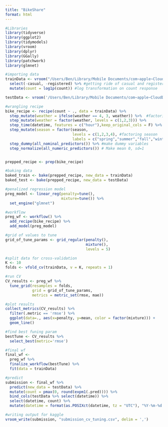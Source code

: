 ```yaml
---
title: "BikeShare"
format: html
---
```


```r
#Libraries
library(tidyverse)
library(ggplot2)
library(tidymodels)
library(vroom)
library(dplyr)
library(GGally)
library(patchwork)
library(glmnet)
```

```r
#importing data
trainData <- vroom("/Users/Ben/Library/Mobile Documents/com~apple~CloudDocs/BYU/STAT 348/Git/KaggleBikeShare/train.csv") %>%
  select(-casual, -registered) %>% #getting ride of casual and registered count
  mutate(count = log1p(count)) #log transformation on count response

testData <- vroom('/Users/Ben/Library/Mobile Documents/com~apple~CloudDocs/BYU/STAT 348/Git/KaggleBikeShare/test.csv')
```

```r
#wrangling recipe
bike_recipe <- recipe(count ~ ., data = trainData) %>%
  step_mutate(weather = ifelse(weather == 4, 3, weather)) %>%  #factoring weather
  step_mutate(weather = factor(weather, levels = c(1,2,3))) %>% 
  step_time(datetime, features = c("hour"),keep_original_cols = F) %>% #select hour
  step_mutate(season = factor(season, 
                              levels = c(1,2,3,4), #factoring season
                              labels = c("spring","summer","fall","winter"))) %>% 
  step_dummy(all_nominal_predictors()) %>% #make dummy variables
  step_normalize(all_numeric_predictors()) # Make mean 0, sd=1


prepped_recipe <- prep(bike_recipe)
```

```r
#baking data
baked_train <- bake(prepped_recipe, new_data = trainData)
baked_test <- bake(prepped_recipe, new_data = testData)
```

```r
#penalized regression model
preg_model <- linear_reg(penalty=tune(), 
                         mixture=tune()) %>%
  set_engine("glmnet") 

#workflow
preg_wf <- workflow() %>%
  add_recipe(bike_recipe) %>%
  add_model(preg_model)

```

```r
#grid of values to tune
grid_of_tune_params <- grid_regular(penalty(),
                                    mixture(),
                                    levels = 5)

#split data for cross-validation
K <- 10
folds <- vfold_cv(trainData, v = K, repeats = 1)
```

```r
#run CV
CV_results <- preg_wf %>% 
  tune_grid(resamples = folds,
            grid = grid_of_tune_params,
            metrics = metric_set(rmse, mae))

#plot results
collect_metrics(CV_results) %>% 
  filter(.metric == 'rmse') %>% 
  ggplot(data=., aes(x=penalty, y=mean, color = factor(mixture))) +
  geom_line()

#find best funing param
bestTune <- CV_results %>% 
  select_best(metric='rmse')
```

```r
#final wf
final_wf <-
  preg_wf %>% 
  finalize_workflow(bestTune) %>% 
  fit(data = trainData)

#predict 
submission <- final_wf %>% 
  predict(new_data = testData) %>% 
  mutate(count = pmax(0, round(expm1(.pred)))) %>%
  bind_cols(testData %>% select(datetime)) %>%
  select(datetime, count) %>%
  mutate(datetime = format(as.POSIXct(datetime, tz = "UTC"), "%Y-%m-%d %H:%M:%S"))
```

```r
#writing output for kaggle
vroom_write(submission, "submission_cv_tuning.csv", delim = ',')
```
